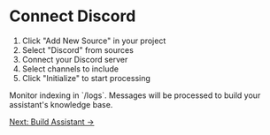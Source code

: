 # Connect Discord

1. Click "Add New Source" in your project
2. Select "Discord" from sources
3. Connect your Discord server
4. Select channels to include
5. Click "Initialize" to start processing

<Callout type="info">
Monitor indexing in `/logs`. Messages will be processed to build your assistant's knowledge base.
</Callout>

[Next: Build Assistant →](/first-projects/ai-assistant/3-build) 